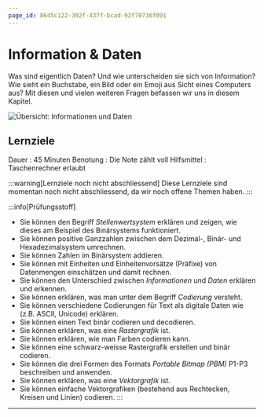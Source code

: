 ```yaml
---
page_id: 8645c122-392f-437f-bcad-92f70736f091
---
```

# Information & Daten
Was sind eigentlich Daten? Und wie unterscheiden sie sich von Information? Wie sieht ein Buchstabe, ein Bild oder
ein Emoji aus Sicht eines Computers aus? Mit diesen und vielen weiteren Fragen befassen wir uns in diesem Kapitel.

![Übersicht: Informationen und Daten](img/ao-daten-informationen.png)

## Lernziele
Dauer
: 45 Minuten
Benotung
: Die Note zählt voll
Hilfsmittel
: Taschenrechner erlaubt

:::warning[Lernziele noch nicht abschliessend]
Diese Lernziele sind momentan noch nicht abschliessend, da wir noch offene Themen haben.
:::

:::info[Prüfungsstoff]
- Sie können den Begriff _Stellenwertsystem_ erklären und zeigen, wie dieses am Beispiel des Binärsystems funktioniert.
- Sie können positive Ganzzahlen zwischen dem Dezimal-, Binär- und Hexadezimalsystem umrechnen.
- Sie können Zahlen im Binärsystem addieren.
- Sie können mit Einheiten und Einheitenvorsätze (Präfixe) von Datenmengen einschätzen und damit rechnen.
- Sie können den Unterschied zwischen _Informationen_ und _Daten_ erklären und erkennen.
- Sie können erklären, was man unter dem Begriff _Codierung_ versteht.
- Sie können verschiedene Codierungen für Text als digitale Daten wie (z.B. ASCII, Unicode) erklären.
- Sie können einen Text binär codieren und decodieren.
- Sie können erklären, was eine _Rastergrafik_ ist.
- Sie können erklären, wie man Farben codieren kann.
- Sie können eine schwarz-weisse Rastergrafik erstellen und binär codieren.
- Sie können die drei Formen des Formats _Portable Bitmap (PBM)_ P1-P3 beschreiben und anwenden.
- Sie können erklären, was eine _Vektorgrafik_ ist.
- Sie können einfache Vektorgrafiken (bestehend aus Rechtecken, Kreisen und Linien) codieren.
:::

---
